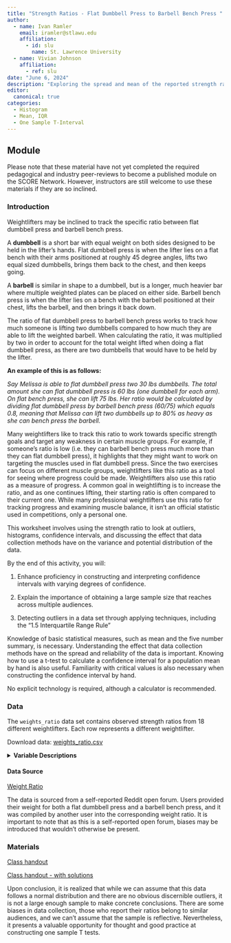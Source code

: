 ```yaml
---
title: "Strength Ratios - Flat Dumbbell Press to Barbell Bench Press "
author:
  - name: Ivan Ramler
    email: iramler@stlawu.edu
    affiliation:
      - id: slu
        name: St. Lawrence University
  - name: Vivian Johnson
    affiliation:
      - ref: slu
date: "June 6, 2024"
description: "Exploring the spread and mean of the reported strength ratios."
editor: 
  canonical: true
categories:
  - Histogram 
  - Mean, IQR 
  - One Sample T-Interval 
---
```


## Module

Please note that these material have not yet completed the required pedagogical and industry peer-reviews to become a published module on the SCORE Network. However, instructors are still welcome to use these materials if they are so inclined.

### Introduction

Weightlifters may be inclined to track the specific ratio between flat dumbbell press and barbell bench press.

A **dumbbell** is a short bar with equal weight on both sides designed to be held in the lifter's hands. Flat dumbbell press is when the lifter lies on a flat bench with their arms positioned at roughly 45 degree angles, lifts two equal sized dumbbells, brings them back to the chest, and then keeps going.

A **barbell** is similar in shape to a dumbbell, but is a longer, much heavier bar where multiple weighted plates can be placed on either side. Barbell bench press is when the lifter lies on a bench with the barbell positioned at their chest, lifts the barbell, and then brings it back down.

The ratio of flat dumbbell press to barbell bench press works to track how much someone is lifting two dumbbells compared to how much they are able to lift the weighted barbell. When calculating the ratio, it was multiplied by two in order to account for the total weight lifted when doing a flat dumbbell press, as there are two dumbbells that would have to be held by the lifter.

**An example of this is as follows:**

*Say Melissa is able to flat dumbbell press two 30 lbs dumbbells. The total amount she can flat dumbbell press is 60 lbs (one dumbbell for each arm). On flat bench press, she can lift 75 lbs. Her ratio would be calculated by dividing flat dumbbell press by barbell bench press (60/75) which equals 0.8, meaning that Melissa can lift two dumbbells up to 80% as heavy as she can bench press the barbell.*

Many weightlifters like to track this ratio to work towards specific strength goals and target any weakness in certain muscle groups. For example, if someone's ratio is low (i.e. they can barbell bench press much more than they can flat dumbbell press), it highlights that they might want to work on targeting the muscles used in flat dumbbell press. Since the two exercises can focus on different muscle groups, weightlifters like this ratio as a tool for seeing where progress could be made. Weightlifters also use this ratio as a measure of progress. A common goal in weightlifting is to increase the ratio, and as one continues lifting, their starting ratio is often compared to their current one. While many professional weightlifters use this ratio for tracking progress and examining muscle balance, it isn't an official statistic used in competitions, only a personal one.

This worksheet involves using the strength ratio to look at outliers, histograms, confidence intervals, and discussing the effect that data collection methods have on the variance and potential distribution of the data.

::: {.callout-note collapse="true" title="Learning Objectives" appearance="minimal"}
By the end of this activity, you will:

1.  Enhance proficiency in constructing and interpreting confidence intervals with varying degrees of confidence.

2.  Explain the importance of obtaining a large sample size that reaches across multiple audiences.

3.  Detecting outliers in a data set through applying techniques, including the "1.5 Interquartile Range Rule"
:::

::: {.callout-note collapse="true" title="Methods" appearance="minimal"}
Knowledge of basic statistical measures, such as mean and the five number summary, is necessary. Understanding the effect that data collection methods have on the spread and reliability of the data is important. Knowing how to use a t-test to calculate a confidence interval for a population mean by hand is also useful. Familiarity with critical values is also necessary when constructing the confidence interval by hand.
:::

::: {.callout-note collapse="true" title="Technology Requirements" appearance="minimal"}
No explicit technology is required, although a calculator is recommended.
:::

### Data

The `weights_ratio` data set contains observed strength ratios from 18 different weightlifters. Each row represents a different weightlifter.

Download data: [weights_ratio.csv](weights_ratio.csv)

<details>

<summary><b>Variable Descriptions</b></summary>

| Variable | Description                                             |
|----------|---------------------------------------------------------|
| Ratio    | Flat dumbbell press to barbell bench press weight ratio |

</details>

#### Data Source

[Weight Ratio](https://www.reddit.com/r/Fitness/comments/35q4i3/how_much_do_you_dumbbell_flat_bench_compared_to/)

The data is sourced from a self-reported Reddit open forum. Users provided their weight for both a flat dumbbell press and a barbell bench press, and it was compiled by another user into the corresponding weight ratio. It is important to note that as this is a self-reported open forum, biases may be introduced that wouldn't otherwise be present.

### Materials

[Class handout](weight_ratio_worksheet.docx)

[Class handout - with solutions](weight_ratio_worksheet_SOLUTIONS.docx)

::: {.callout-note collapse="true" title="Conclusion" appearance="minimal"}
Upon conclusion, it is realized that while we can assume that this data follows a normal distribution and there are no obvious discernible outliers, it is not a large enough sample to make concrete conclusions. There are some biases in data collection, those who report their ratios belong to similar audiences, and we can't assume that the sample is reflective. Nevertheless, it presents a valuable opportunity for thought and good practice at constructing one sample T tests.
:::

